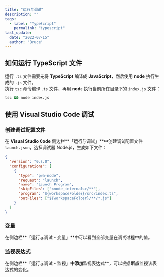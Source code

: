 ```yaml
---
title: "运行与调试"
description: ""
tags:
  - label: "TypeScript"
    permalink: "typescript"
last_update:
  date: "2022-07-15"
  author: "Bruce"
---
```



## 如何运行 TypeScript 文件

运行 `.ts` 文件需要先将 **TypeScript** 编译成 **JavaScript**，然后使用 **node** 执行生成的 `.js` 文件。  
执行 `tsc` 命令编译 `.ts` 文件，再用 **node** 执行当前所在目录下的 `index.js` 文件：

```bash
tsc && node index.js
```

## 使用 Visual Studio Code 调试

### 创建调试配置文件

在 **Visual Studio Code** 侧边栏**「运行与调试」**中创建调试配置文件 `launch.json`，选择调试器 <TH>Node.js</TH>，生成如下文件：

```json title="JSON"
{
  "version": "0.2.0",
  "configurations": [
    {
      "type": "pwa-node",
      "request": "launch",
      "name": "Launch Program",
      "skipFiles": ["<node_internals>/**"],
      "program": "${workspaceFolder}/src/index.ts",
      "outFiles": ["${workspaceFolder}/**/*.js"]
    }
  ]
}
```

### 变量

在侧边栏**「运行与调试 - 变量」**中可以看到全部变量在调试过程中的值。

### 监视表达式

在侧边栏**「运行与调试 - 监视」**中添加**监视表达式**，可以根据**断点**监视该表达式的变化。
